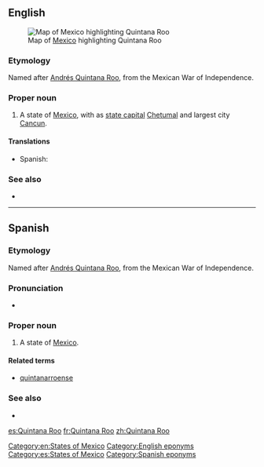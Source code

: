 ==English==
[[File:Mexico map, MX-ROO.svg|thumb|Map of [[Mexico]] highlighting Quintana Roo]]

===Etymology===
Named after [[w:Andrés Quintana Roo|Andrés Quintana Roo]], from the Mexican War of Independence.

===Proper noun===
{{en-proper noun}}

# A state of [[Mexico]], with as [[state capital]] [[Chetumal]] and largest city [[Cancun]].

====Translations====
{{trans-top|state of Mexico}}
* Spanish: {{t+|es|Quintana Roo|m}}
{{trans-mid}}
{{trans-bottom}}

===See also===
* {{pedialite}}

[[Category:en:States of Mexico]]
[[Category:English eponyms]]

----

==Spanish==

===Etymology===
Named after [[w:Andrés Quintana Roo|Andrés Quintana Roo]], from the Mexican War of Independence.

===Pronunciation===
* {{IPA|[kin.ta.naˈro.(o)]|lang=es}}

===Proper noun===
{{es-proper noun|m}}

# A state of [[Mexico]].

====Related terms====
* [[quintanarroense]]

===See also===
* {{pedialite|lang=es}}

[[Category:es:States of Mexico]]
[[Category:Spanish eponyms]]

[[es:Quintana Roo]]
[[fr:Quintana Roo]]
[[zh:Quintana Roo]]